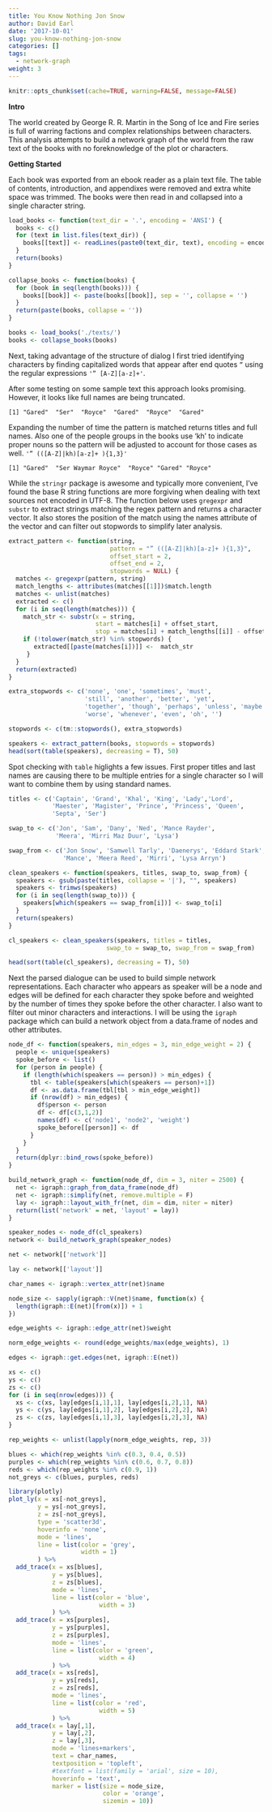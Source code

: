```yaml
---
title: You Know Nothing Jon Snow
author: David Earl
date: '2017-10-01'
slug: you-know-nothing-jon-snow
categories: []
tags:
  - network-graph
weight: 3
---
```

```r
knitr::opts_chunk$set(cache=TRUE, warning=FALSE, message=FALSE)
```

**Intro**

The world created by George R. R. Martin in the Song of Ice and Fire series is 
full of warring factions and complex relationships between characters. This 
analysis attempts to build a network graph of the world from the raw text of 
the books with no foreknowledge of the plot or characters.  

**Getting Started**

Each book was exported from an ebook reader as a plain text file. The table of 
contents, introduction, and appendixes were removed and extra white space was 
trimmed. The books were then read in and collapsed into a single character 
string. 

```r
load_books <- function(text_dir = '.', encoding = 'ANSI') {
  books <- c()
  for (text in list.files(text_dir)) {
    books[[text]] <- readLines(paste0(text_dir, text), encoding = encoding)
  }
  return(books)
}

collapse_books <- function(books) {
  for (book in seq(length(books))) {
    books[[book]] <- paste(books[[book]], sep = '', collapse = '')
  }
  return(paste(books, collapse = ''))
}

books <- load_books('./texts/')
books <- collapse_books(books)
```

Next, taking advantage of the structure of dialog I first tried identifying 
characters by finding capitalized words that appear after end quotes `”` 
using the regular expressions `'” [A-Z][a-z]+'`.

After some testing on some sample text this approach looks promising. However, 
it looks like full names are being truncated.

`[1] "Gared"  "Ser"  "Royce"  "Gared"  "Royce"  "Gared"`

Expanding the number of time the pattern is matched returns titles and full 
names. Also one of the people groups in the books use 'kh' to indicate proper 
nouns so the pattern will be adjusted to account for those cases as 
well. `'” (([A-Z]|kh)[a-z]+ ){1,3}'`

`[1] "Gared"  "Ser Waymar Royce"  "Royce" "Gared" "Royce"`          

While the `stringr` package is awesome and typically more convenient, I've found 
the base R string functions are more forgiving when dealing with text sources 
not encoded in UTF-8.  The function below uses `gregexpr` and `substr` to 
extract strings matching the regex pattern and returns a character vector. 
It also stores the position of the match using the names attribute of the 
vector and can filter out stopwords to simplify later analysis.

```r
extract_pattern <- function(string,
                            pattern = "” (([A-Z]|kh)[a-z]+ ){1,3}",
                            offset_start = 2,
                            offset_end = 2,
                            stopwords = NULL) {
  matches <- gregexpr(pattern, string)
  match_lengths <- attributes(matches[[1]])$match.length
  matches <- unlist(matches)
  extracted <- c()
  for (i in seq(length(matches))) {
    match_str <- substr(x = string, 
                        start = matches[i] + offset_start,
                        stop = matches[i] + match_lengths[[i]] - offset_end)
    if (!tolower(match_str) %in% stopwords) {
       extracted[[paste(matches[i])]] <-  match_str
     }
  }
  return(extracted)
}

extra_stopwords <- c('none', 'one', 'sometimes', 'must',
                     'still', 'another', 'better', 'yet',
                     'together', 'though', 'perhaps', 'unless', 'maybe',
                     'worse', 'whenever', 'even', 'oh', '')

stopwords <- c(tm::stopwords(), extra_stopwords)

speakers <- extract_pattern(books, stopwords = stopwords)
head(sort(table(speakers), decreasing = T), 50)
```

Spot checking with `table` higlights a few issues. First proper titles and last 
names are causing there to be multiple entries for a single character so I will 
want to combine them by using standard names. 

```r
titles <- c('Captain', 'Grand', 'Khal', 'King', 'Lady','Lord',
            'Maester', 'Magister', 'Prince', 'Princess', 'Queen',
            'Septa', 'Ser')

swap_to <- c('Jon', 'Sam', 'Dany', 'Ned', 'Mance Rayder',
             'Meera', 'Mirri Maz Duur', 'Lysa')

swap_from <- c('Jon Snow', 'Samwell Tarly', 'Daenerys', 'Eddard Stark', 
               'Mance', 'Meera Reed', 'Mirri', 'Lysa Arryn')

clean_speakers <- function(speakers, titles, swap_to, swap_from) {
  speakers <- gsub(paste(titles, collapse = '|'), "", speakers)
  speakers <- trimws(speakers)
  for (i in seq(length(swap_to))) {
    speakers[which(speakers == swap_from[i])] <- swap_to[i]
  }
  return(speakers)
}

cl_speakers <- clean_speakers(speakers, titles = titles, 
                           swap_to = swap_to, swap_from = swap_from)

head(sort(table(cl_speakers), decreasing = T), 50)
```

Next the parsed dialogue can be used to build simple network representations. 
Each character who appears as speaker will be a node and edges will be defined 
for each character they spoke before and weighted by the number of times they 
spoke before the other character.  I also want to filter out minor characters 
and interactions.  I will be using the `igraph` package which can build a 
network object from a data.frame of nodes and other attributes.

```r
node_df <- function(speakers, min_edges = 3, min_edge_weight = 2) {
  people <- unique(speakers)
  spoke_before <- list()
  for (person in people) {
    if (length(which(speakers == person)) > min_edges) {
      tbl <- table(speakers[which(speakers == person)+1])
      df <- as.data.frame(tbl[tbl > min_edge_weight])
      if (nrow(df) > min_edges) {
        df$person <- person
        df <- df[c(3,1,2)]
        names(df) <- c('node1', 'node2', 'weight')
        spoke_before[[person]] <- df
      }
    }
  }
  return(dplyr::bind_rows(spoke_before))
}

build_network_graph <- function(node_df, dim = 3, niter = 2500) {
  net <- igraph::graph_from_data_frame(node_df)
  net <- igraph::simplify(net, remove.multiple = F)
  lay <- igraph::layout_with_fr(net, dim = dim, niter = niter)
  return(list('network' = net, 'layout' = lay))
}

speaker_nodes <- node_df(cl_speakers)
network <- build_network_graph(speaker_nodes)
```

```r
net <- network[['network']]

lay <- network[['layout']]

char_names <- igraph::vertex_attr(net)$name

node_size <- sapply(igraph::V(net)$name, function(x) {
  length(igraph::E(net)[from(x)]) + 1
}) 

edge_weights <- igraph::edge_attr(net)$weight

norm_edge_weights <- round(edge_weights/max(edge_weights), 1)

edges <- igraph::get.edges(net, igraph::E(net))

xs <- c()
ys <- c()
zs <- c()
for (i in seq(nrow(edges))) {
  xs <- c(xs, lay[edges[i,1],1], lay[edges[i,2],1], NA)
  ys <- c(ys, lay[edges[i,1],2], lay[edges[i,2],2], NA)
  zs <- c(zs, lay[edges[i,1],3], lay[edges[i,2],3], NA)
}

rep_weights <- unlist(lapply(norm_edge_weights, rep, 3))

blues <- which(rep_weights %in% c(0.3, 0.4, 0.5))
purples <- which(rep_weights %in% c(0.6, 0.7, 0.8))
reds <- which(rep_weights %in% c(0.9, 1))
not_greys <- c(blues, purples, reds)
```

```r
library(plotly)
plot_ly(x = xs[-not_greys], 
        y = ys[-not_greys], 
        z = zs[-not_greys], 
        type = 'scatter3d',
        hoverinfo = 'none',
        mode = 'lines', 
        line = list(color = 'grey',
                    width = 1)
        ) %>%
  add_trace(x = xs[blues],
            y = ys[blues],
            z = zs[blues], 
            mode = 'lines', 
            line = list(color = 'blue', 
                         width = 3)
            ) %>%
  add_trace(x = xs[purples], 
            y = ys[purples], 
            z = zs[purples], 
            mode = 'lines', 
            line = list(color = 'green',
                         width = 4)
            ) %>%
  add_trace(x = xs[reds], 
            y = ys[reds],
            z = zs[reds], 
            mode = 'lines', 
            line = list(color = 'red', 
                         width = 5)
            ) %>%
  add_trace(x = lay[,1], 
            y = lay[,2], 
            z = lay[,3],
            mode = 'lines+markers',
            text = char_names,
            textposition = 'topleft',
            #textfont = list(family = 'arial', size = 10),
            hoverinfo = 'text',
            marker = list(size = node_size, 
                          color = 'orange', 
                          sizemin = 10))
```


